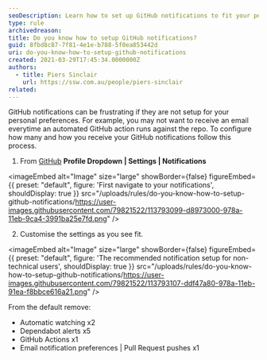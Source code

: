 ```yaml
---
seoDescription: Learn how to set up GitHub notifications to fit your personal preferences and reduce unwanted emails about automated actions.
type: rule
archivedreason:
title: Do you know how to setup GitHub notifications?
guid: 8fbd8c87-7f81-4e1e-b788-5f0ea853442d
uri: do-you-know-how-to-setup-github-notifications
created: 2021-03-29T17:45:34.0000000Z
authors:
  - title: Piers Sinclair
    url: https://ssw.com.au/people/piers-sinclair
related:
---
```


GitHub notifications can be frustrating if they are not setup for your personal preferences. For example, you may not want to receive an email everytime an automated GitHub action runs against the repo. To configure how many and how you receive your GitHub notifications follow this process.
1. From [GitHub](https://www.github.com) **Profile Dropdown | Settings | Notifications**
   
<imageEmbed
  alt="Image"
  size="large"
  showBorder={false}
  figureEmbed={{
    preset: "default",
    figure: 'First navigate to your notifications',
    shouldDisplay: true
  }}
  src="/uploads/rules/do-you-know-how-to-setup-github-notifications/https://user-images.githubusercontent.com/79821522/113793099-d8973000-978a-11eb-9ca4-3991ba25e7fd.png"
/>

2. Customise the settings as you see fit.
   
<imageEmbed
  alt="Image"
  size="large"
  showBorder={false}
  figureEmbed={{
    preset: "default",
    figure: 'The recommended notification setup for non-technical users',
    shouldDisplay: true
  }}
  src="/uploads/rules/do-you-know-how-to-setup-github-notifications/https://user-images.githubusercontent.com/79821522/113793107-ddf47a80-978a-11eb-91ea-f8bbce616a21.png"
/>

From the default remove:

- Automatic watching x2
- Dependabot alerts x5
- GitHub Actions x1
- Email notification preferences | Pull Request pushes x1